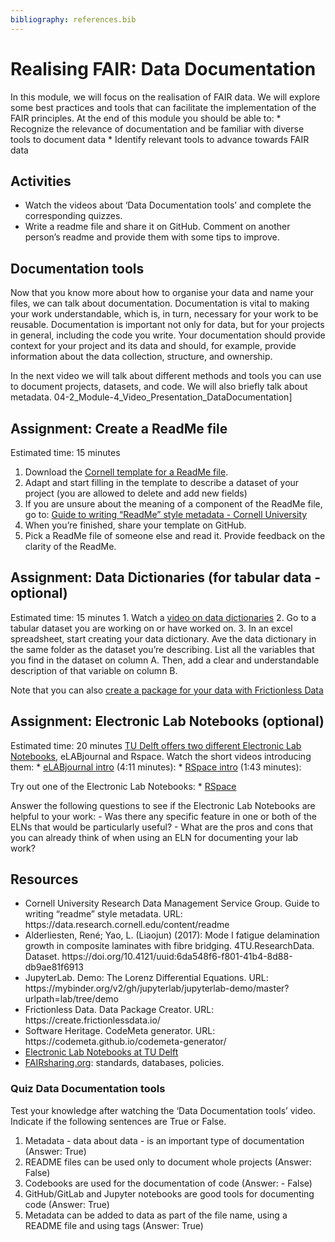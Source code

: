 ```yaml
---
bibliography: references.bib
---
```


# Realising FAIR: Data Documentation {#realisingFAIR2}


In this module, we will focus on the realisation of FAIR data. 
We will explore some best practices and tools that can facilitate the implementation of the FAIR principles. 
At the end of this module you should be able to:
*	Recognize the relevance of documentation and be familiar with diverse tools to document data
*	Identify relevant tools to advance towards FAIR data 

## Activities 
*	Watch the videos about ‘Data Documentation tools’ and complete the corresponding quizzes.
* Write a readme file and share it on GitHub. Comment on another person's readme and provide them with some tips to improve. 

## Documentation tools 

Now that you know more about how to organise your data and name your files, we can talk about documentation. 
Documentation is vital to making your work understandable, which is, in turn, necessary for your work to be reusable.
Documentation is important not only for data, but for your projects in general, including the code you write. 
Your documentation should provide context for your project and its data and should, for example, provide information about the data collection, structure, and ownership.

In the next video we will talk about different methods and tools you can use to document projects, datasets, and code. We will also briefly talk about metadata.
 04-2_Module-4_Video_Presentation_DataDocumentation]
 
## Assignment: Create a ReadMe file 
 Estimated time: 15 minutes

1. Download the [Cornell template for a ReadMe file](https://cornell.app.box.com/v/ReadmeTemplate). 
2. Adapt and start filling in the template to describe a dataset of your project (you are allowed to delete and add new fields)
3. If you are unsure about the meaning of a component of the ReadMe file, go to: [Guide to writing "ReadMe" style metadata - Cornell University](https://data.research.cornell.edu/content/readme#best_practices)
4. When you're finished, share your template on GitHub. 
5. Pick a ReadMe file of someone else and read it. 
Provide feedback on the clarity of the ReadMe. 

## Assignment: Data Dictionaries (for tabular data - optional)
 Estimated time: 15 minutes
1. Watch a [video on data dictionaries](https://www.youtube.com/watch?v=Fe3i9qyqPjo)
2. Go to a tabular dataset you are working on or have worked on.
3. In an excel spreadsheet, start creating your data dictionary. 
Ave the data dictionary in the same folder as the dataset you're describing.
List all the variables that you find in the dataset on column A. 
Then, add a clear and understandable description of that variable on column B.

Note that you can also [create a package for your data with Frictionless Data](https://create.frictionlessdata.io)

## Assignment: Electronic Lab Notebooks (optional)
Estimated time: 20 minutes
[TU Delft offers two different Electronic Lab Notebooks](https://www.tudelft.nl/en/library/research-data-management/r/manage/electronic-lab-note
book), eLABjournal and Rspace. 
Watch the short videos introducing them:
* [eLABjournal intro](https://www.youtube.com/watch?v=ys4BKEWWnEc&feature=youtu.be) (4:11 minutes):
* [RSpace intro](https://www.youtube.com/watch?v=q2CEnZRC1_o&t=5s) (1:43 minutes):

Try out one of the Electronic Lab Notebooks: 
* [RSpace](https://rspace.tudelft.nl) 

Answer the following questions to see if the Electronic Lab Notebooks are helpful to your work: 
- Was there any specific feature in one or both of the ELNs that would be particularly useful?
- What are the pros and cons that you can already think of when using an ELN for documenting your lab work?



## Resources
*	Cornell University Research Data Management Service Group. Guide to writing “readme” style metadata. URL: https://data.research.cornell.edu/content/readme
*	Alderliesten, René; Yao, L. (Liaojun) (2017): Mode I fatigue delamination growth in composite laminates with fibre bridging. 4TU.ResearchData. Dataset. https://doi.org/10.4121/uuid:6da548f6-f801-41b4-8d88-db9ae81f6913
*	JupyterLab. Demo: The Lorenz Differential Equations. URL: https://mybinder.org/v2/gh/jupyterlab/jupyterlab-demo/master?urlpath=lab/tree/demo
*	Frictionless Data. Data Package Creator. URL: https://create.frictionlessdata.io/
*	Software Heritage. CodeMeta generator. URL: https://codemeta.github.io/codemeta-generator/
* [Electronic Lab Notebooks at TU Delft](https://www.tudelft.nl/en/library/research-data-management/r/manage/electronic-lab-notebook)
*	[FAIRsharing.org](https://fairsharing.org/): standards, databases, policies. 

### Quiz Data Documentation tools
Test your knowledge after watching the ‘Data Documentation tools’ video. Indicate if the following sentences are True or False.

1.	Metadata - data about data - is an important type of documentation (Answer: True)
2.	README files can be used only to document whole projects (Answer: False)
3.	Codebooks are used for the documentation of code (Answer: - False)
4.	GitHub/GitLab and Jupyter notebooks are good tools for documenting code (Answer: True)
5.	Metadata can be added to data as part of the file name, using a README file and using tags (Answer: True)